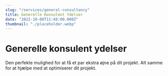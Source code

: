 ```yaml
---
slug: "/services/general-consultancy"
title: Generelle Konsulent Ydelser
date: "2022-10-08T11:48:00.000Z"
thumbnail: "./placeholder.webp"
---
```


# Generelle konsulent ydelser

Den perfekte mulighed for at få et par ekstra øjne på dit projekt. Alt samme for at hjælpe med at optimiserer dit projekt.